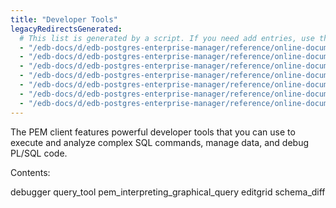 ```yaml
---
title: "Developer Tools"
legacyRedirectsGenerated:
  # This list is generated by a script. If you need add entries, use the `legacyRedirects` key.
  - "/edb-docs/d/edb-postgres-enterprise-manager/reference/online-documentation/7.12/toc_pem_developer_tools.html"
  - "/edb-docs/d/edb-postgres-enterprise-manager/reference/online-documentation/7.14/toc_pem_developer_tools.html"
  - "/edb-docs/d/edb-postgres-enterprise-manager/reference/online-documentation/7.15/toc_pem_developer_tools.html"
  - "/edb-docs/d/edb-postgres-enterprise-manager/reference/online-documentation/7.16/toc_pem_developer_tools.html"
  - "/edb-docs/d/edb-postgres-enterprise-manager/reference/online-documentation/7.6/toc_pem_developer_tools.html"
  - "/edb-docs/d/edb-postgres-enterprise-manager/reference/online-documentation/7.7/toc_pem_developer_tools.html"
  - "/edb-docs/d/edb-postgres-enterprise-manager/reference/online-documentation/7.8/toc_pem_developer_tools.html"
---
```


<div id="toc_pem_developer_tools" class="registered_link"></div>

The PEM client features powerful developer tools that you can use to execute and analyze complex SQL commands, manage data, and debug PL/SQL code.

Contents:

<div class="toctree">

debugger query_tool pem_interpreting_graphical_query editgrid schema_diff

</div>

